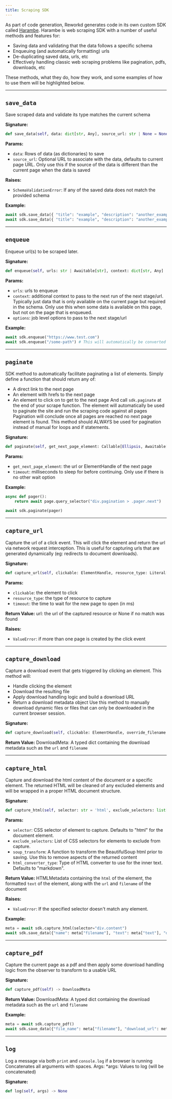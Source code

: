 ```yaml
---
title: Scraping SDK
---
```


As part of code generation, Reworkd generates code in its own custom SDK called [Harambe](https://github.com/reworkd/harambe).
Harambe is web scraping SDK with a number of useful methods and features for:
- Saving data and validating that the data follows a specific schema
- Enqueuing (and automatically formatting) urls
- De-duplicating saved data, urls, etc
- Effectively handling classic web scraping problems like pagination, pdfs, downloads, etc

These methods, what they do, how they work, and some examples of how to use them will be highlighted below.


---

## `save_data`
Save scraped data and validate its type matches the current schema

**Signature:**
```python
def save_data(self, data: dict[str, Any], source_url: str | None = None) -> None
```
**Params:**
- `data`: Rows of data (as dictionaries) to save
- `source_url`: Optional URL to associate with the data, defaults to current page URL. Only use this if the source of the data is different than the current page when the data is saved




**Raises:**
- `SchemaValidationError`: If any of the saved data does not match the provided schema


**Example:**
```python
await sdk.save_data({ "title": "example", "description": "another_example" })
await sdk.save_data({ "title": "example", "description": "another_example" }, source_url="https://www.example.com/product/example_id")
```
---

## `enqueue`
Enqueue url(s) to be scraped later.

**Signature:**
```python
def enqueue(self, urls: str | Awaitable[str], context: dict[str, Any] | None = None, options: dict[str, Any] | None = None) -> None
```
**Params:**
- `urls`: urls to enqueue
- `context`: additional context to pass to the next run of the next stage/url. Typically just data that is only available on the current page but required in the schema. Only use this when some data is available on this page, but not on the page that is enqueued.
- `options`: job level options to pass to the next stage/url






**Example:**
```python
await sdk.enqueue("https://www.test.com")
await sdk.enqueue("/some-path") # This will automatically be converted into an absolute url
```
---

## `paginate`
SDK method to automatically facilitate paginating a list of elements.
Simply define a function that should return any of:
- A direct link to the next page
- An element with hrefs to the next page
- An element to click on to get to the next page
And call `sdk.paginate` at the end of your scrape function. The element will automatically be used to paginate the site and run the scraping code against all pages
Pagination will conclude once all pages are reached no next page element is found.
This method should ALWAYS be used for pagination instead of manual for loops and if statements.

**Signature:**
```python
def paginate(self, get_next_page_element: Callable[Ellipsis, Awaitable[str | playwright.async_api._generated.ElementHandle | None]], timeout: int = 2000) -> None
```
**Params:**
- `get_next_page_element`: the url or ElementHandle of the next page
- `timeout`: milliseconds to sleep for before continuing. Only use if there is no other wait option






**Example:**
```python
async def pager():
    return await page.query_selector("div.pagination > .pager.next")

await sdk.paginate(pager)
```
---

## `capture_url`
Capture the url of a click event. This will click the element and return the url
via network request interception. This is useful for capturing urls that are
generated dynamically (eg: redirects to document downloads).

**Signature:**
```python
def capture_url(self, clickable: ElementHandle, resource_type: Literal[document, stylesheet, image, media, font, script, texttrack, xhr, fetch, eventsource, websocket, manifest, other, *] = 'document', timeout: int | None = 10000) -> str | None
```
**Params:**
- `clickable`: the element to click
- `resource_type`: the type of resource to capture
- `timeout`: the time to wait for the new page to open (in ms)


**Return Value:**
url: the url of the captured resource or None if no match was found

**Raises:**
- `ValueError`: if more than one page is created by the click event



---

## `capture_download`
Capture a download event that gets triggered by clicking an element. This method will:
- Handle clicking the element
- Download the resulting file
- Apply download handling logic and build a download URL
- Return a download metadata object
Use this method to manually download dynamic files or files that can only be downloaded in the current browser session.

**Signature:**
```python
def capture_download(self, clickable: ElementHandle, override_filename: str | None = None, override_url: str | None = None, timeout: float | None = None) -> DownloadMeta
```


**Return Value:**
DownloadMeta: A typed dict containing the download metadata such as the `url` and `filename`




---

## `capture_html`
Capture and download the html content of the document or a specific element.
The returned HTML will be cleaned of any excluded elements and will be wrapped in a proper HTML document structure.

**Signature:**
```python
def capture_html(self, selector: str = 'html', exclude_selectors: list[str] | None = None, soup_transform: Callable[BeautifulSoup, None] | None = None, html_converter_type: Literal[markdown, text] = 'markdown') -> HTMLMetadata
```
**Params:**
- `selector`: CSS selector of element to capture. Defaults to "html" for the document element.
- `exclude_selectors`: List of CSS selectors for elements to exclude from capture.
- `soup_transform`: A function to transform the BeautifulSoup html prior to saving. Use this to remove aspects of the returned content
- `html_converter_type`: Type of HTML converter to use for the inner text. Defaults to "markdown".


**Return Value:**
HTMLMetadata containing the `html` of the element, the formatted `text` of the element, along with the `url` and `filename` of the document

**Raises:**
- `ValueError`: If the specified selector doesn't match any element.


**Example:**
```python
meta = await sdk.capture_html(selector="div.content")
await sdk.save_data({"name": meta["filename"], "text": meta["text"], "download_url": meta["url"]})
```
---

## `capture_pdf`
Capture the current page as a pdf and then apply some download handling logic
from the observer to transform to a usable URL

**Signature:**
```python
def capture_pdf(self) -> DownloadMeta
```


**Return Value:**
DownloadMeta: A typed dict containing the download metadata such as the `url` and `filename`



**Example:**
```python
meta = await sdk.capture_pdf()
await sdk.save_data({"file_name": meta["filename"], "download_url": meta["url"]})
```
---

## `log`
Log a message via both `print` and `console.log` if a browser is running
Concatenates all arguments with spaces.
Args:
*args: Values to log (will be concatenated)

**Signature:**
```python
def log(self, args) -> None
```

